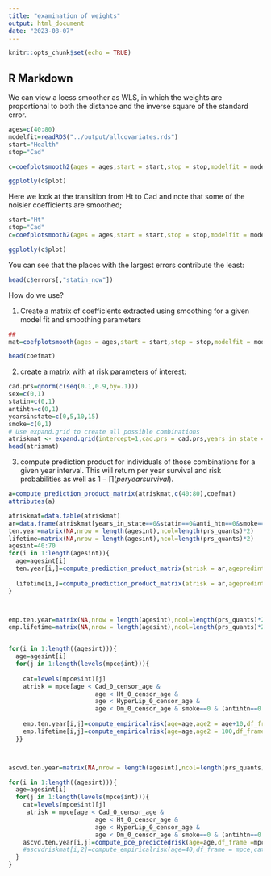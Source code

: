 ```yaml
---
title: "examination of weights"
output: html_document
date: "2023-08-07"
---
```


```r
knitr::opts_chunk$set(echo = TRUE)
```

## R Markdown

We can view a loess smoother as WLS, in which the weights are proportional to both the distance and the inverse square of the standard error.


```r

ages=c(40:80)
modelfit=readRDS("../output/allcovariates.rds")
start="Health"
stop="Cad"

c=coefplotsmooth2(ages = ages,start = start,stop = stop,modelfit = modelfit,window_width = 10,span = 0.2,degree = 2)

ggplotly(c$plot)
```

Here we look at the transition from Ht to Cad and note that some of the noisier coefficients are smoothed;

```r
start="Ht"
stop="Cad"
c=coefplotsmooth2(ages = ages,start = start,stop = stop,modelfit = modelfit,window_width = 10,span = 0.5,degree = 2)

ggplotly(c$plot)

```

You can see that the places with the largest errors contribute the least:

```r
head(c$errors[,"statin_now"])
```


How do we use?

1) Create a matrix of coefficients extracted using smoothing for a given model fit and smoothing parameters
```r

##
mat=coefplotsmooth(ages = ages,start = start,stop = stop,modelfit = modelfit,window_width = 10,span = 0.5,degree = 2)$mat

head(coefmat)
```

2) create a matrix with at risk parameters of interest:

```r
cad.prs=qnorm(c(seq(0.1,0.9,by=.1)))
sex=c(0,1)
statin=c(0,1)
antihtn=c(0,1)
yearsinstate=c(0,5,10,15)
smoke=c(0,1)
# Use expand.grid to create all possible combinations
atriskmat <- expand.grid(intercept=1,cad.prs = cad.prs,years_in_state = yearsinstate, statin = statin,anti_htn = antihtn, sex = sex ,smoke=smoke)
head(atrismat)
```

3) compute prediction product for individuals of those combinations for a given year interval. This will return per year survival and risk probabilities as well as $1 - \prod(per yearsurvival).$

```r
a=compute_prediction_product_matrix(atriskmat,c(40:80),coefmat)
attributes(a)

atriskmat=data.table(atriskmat)
ar=data.frame(atriskmat[years_in_state==0&statin==0&anti_htn==0&smoke==0,])
ten.year=matrix(NA,nrow = length(agesint),ncol=length(prs_quants)*2)
lifetime=matrix(NA,nrow = length(agesint),ncol=length(prs_quants)*2)
agesint=40:70
for(i in 1:length(agesint)){
  age=agesint[i]
  ten.year[i,]=compute_prediction_product_matrix(atrisk = ar,agepredinterval = c(age:(age+10)),coefmat = mat)$PredictedIntervalrisk
  
  lifetime[i,]=compute_prediction_product_matrix(atrisk = ar,agepredinterval = c(age:(80)),coefmat = mat)$PredictedIntervalrisk
}



emp.ten.year=matrix(NA,nrow = length(agesint),ncol=length(prs_quants)*2)
emp.lifetime=matrix(NA,nrow = length(agesint),ncol=length(prs_quants)*2)


for(i in 1:length((agesint))){
  age=agesint[i]
  for(j in 1:length(levels(mpce$int))){
    
    cat=levels(mpce$int)[j]
    atrisk = mpce[age < Cad_0_censor_age &
                        age < Ht_0_censor_age &
                        age < HyperLip_0_censor_age &
                        age < Dm_0_censor_age & smoke==0 & (antihtn==0|htn_age>age)&(statin==0|statin_age>age), ]
    
    emp.ten.year[i,j]=compute_empiricalrisk(age=age,age2 = age+10,df_frame = mpce,cat = cat)
    emp.lifetime[i,j]=compute_empiricalrisk(age=age,age2 = 100,df_frame = mpce,cat = cat)
  }}



ascvd.ten.year=matrix(NA,nrow = length(agesint),ncol=length(prs_quants)*2)

for(i in 1:length((agesint))){
  age=agesint[i]
  for(j in 1:length(levels(mpce$int))){
    cat=levels(mpce$int)[j]
     atrisk = mpce[age < Cad_0_censor_age &
                        age < Ht_0_censor_age &
                        age < HyperLip_0_censor_age &
                        age < Dm_0_censor_age & smoke==0 & (antihtn==0|htn_age>age)&(statin==0|statin_age>age), ]
    ascvd.ten.year[i,j]=compute_pce_predictedrisk(age=age,df_frame =mpce,cat = cat)
    #ascvdriskmat[i,2]=compute_empiricalrisk(age=40,df_frame = mpce,cat = cat)
  }
}


```



